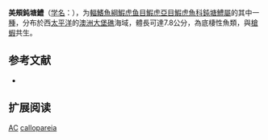 {{Speciesbox 
| status = DD
| status_system = IUCN3.1
| status_ref = 
| taxon = Amblyeleotris callopareia
| authority =  [[Polunin_&_Lubbock|Polunin & Lubbock]], 1979
| synonyms = 
}}

'''美頰鈍塘鱧'''（[[学名|学名]]：{{lang|la|'''''Amblyeleotris callopareia'''''}}），为[[輻鰭魚綱|輻鰭魚綱]][[鰕虎鱼目|鰕虎鱼目]][[鰕虎亞目|鰕虎亞目]][[鰕虎魚科|鰕虎魚科]][[鈍塘鱧屬|鈍塘鱧屬]]的其中一[[種|種]]，分布於西[[太平洋|太平洋]]的[[澳洲|澳洲]][[大堡礁|大堡礁]]海域，體長可達7.8公分，為底棲性魚類，與[[槍蝦|槍蝦]]共生。

== 参考文献 ==
*{{FishBase_species|genus=Amblyeleotris|species=callopareia|year=2012|month=3}}

== 扩展阅读 ==
{{refbegin}}
{{wikispecies-inline|Amblyeleotris callopareia|美頰鈍塘鱧}}
{{refend}}
{{Taxonbar|from=Q2138758}}

[[Category:IUCN红色名录数据缺乏物种|AC]]
[[Category:鈍塘鱧屬|callopareia]]